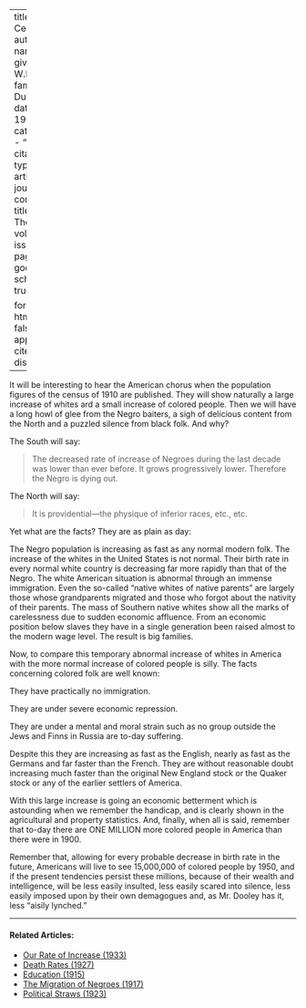 
---
title: 'The Census'
author:
  - name:
      given: W.E.B.
      family: Du Bois
date: May 1911
categories: 
  - ""
citation: 
  type: article-journal
  container-title: The Crisis
  volume: 3
  issue: 1
  page: 24
google-scholar: true

format:
  html:
    toc: false
    appendix-cite-as: display
---



It will be interesting to hear the American chorus when the population figures of the census of 1910 are published. They will show naturally a large increase of whites ard a small increase of colored people. Then we will have a long howl of glee from the Negro baiters, a sigh of delicious content from the North and a puzzled silence from black folk. And why?

The South will say:

> The decreased rate of increase of Negroes during the last decade was lower than ever before. It grows progressively lower. Therefore the Negro is dying out.

The North will say:

> It is providential---the physique of inferior races, etc., etc.

Yet what are the facts? They are as plain as day:

The Negro population is increasing as fast as any normal modern folk. The increase of the whites in the United States is not normal. Their birth rate in every normal white country is decreasing far more rapidly
than that of the Negro. The white American situation is abnormal through an immense immigration. Even the so-called "native whites of native parents" are largely those whose grandparents migrated and those who forgot about the nativity of their parents. The mass of Southern native whites show all the marks of carelessness due to sudden economic affluence. From an economic position below slaves they have in a single generation been raised almost to the modern wage level. The result is big families.

Now, to compare this temporary abnormal increase of whites in America with the more normal increase of colored people is silly. The facts concerning colored folk are well known:

They have practically no immigration.

They are under severe economic repression.

They are under a mental and moral strain such as no group outside the Jews and Finns in Russia are to-day suffering.

Despite this they are increasing as fast as the English, nearly as fast as the Germans and far faster than the French. They are without reasonable doubt increasing much faster than the original New England stock or the Quaker stock or any of the earlier settlers of America.

With this large increase is going an economic betterment which is astounding when we remember the handicap, and is clearly shown in the agricultural and property statistics. And, finally, when all is said, remember that to-day there are ONE MILLION more colored people in America than there were in 1900.

Remember that, allowing for every probable decrease in birth rate in the future, Americans will live to see 15,000,000 of colored people by 1950, and if the present tendencies persist these millions, because of their wealth and intelligence, will be less easily insulted, less easily scared into silence, less easily imposed upon by their own demagogues and, as Mr. Dooley has it, less "aisily lynched."

<!-- Similar articles start here -->
<div  class="clear-wrap"></div>
<hr>
#### Related Articles:

* [Our Rate of Increase (1933)](/Volumes/40/02/our_rate_of_increase.html)
* [Death Rates (1927)](/Volumes/34/08/death_rates.html)
* [Education (1915)](/Volumes/10/03/education.html)
* [The Migration of Negroes (1917)](/Volumes/14/02/migration_of_negroes.html)
* [Political Straws (1923)](/Volumes/26/03/political_straws.html)

<!-- Similar articles end here -->